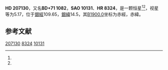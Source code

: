 {{Starbox begin
| name = HD 207130
}}
{{Starbox observe
| epoch = [[J2000.0|J2000.0]]
| constell = {{星座名待查}}<ref name=SIMBAD>{{cite web
 | url=http://simbad.u-strasbg.fr/simbad/sim-id?Ident=HR+8324
 | title =Pulsating variable Star
 | publisher=Centre de Données astronomiques de Strasbourg
 | work=SIMBAD
 | accessdate=2012-07-13}}</ref><ref name=DATA>{{cite web
 | url=http://vizier.u-strasbg.fr/viz-bin/VizieR-5?-out.add=.&-source=5050&-corr=PK=HR&-out.max=9999&HR=8324
 | title=VizieR Detailed Page
 | accessdate=2012-07-13
 | archive-date=2016-03-05
 | archive-url=https://web.archive.org/web/20160305021705/http://vizier.u-strasbg.fr/viz-bin/VizieR-5?-out.add=.&-source=5050&-corr=PK=HR&-out.max=9999&HR=8324
 | dead-url=no
 }}</ref>
| 星官 = 
| ra = {{RA|21|43|4}}<ref name=SIMBAD /><ref name=DATA />
| dec = {{DEC|+72|19|13}}<ref name=SIMBAD /><ref name=DATA />
| appmag_v = 5.17<ref name=SIMBAD /><ref name=DATA />
}}
{{Starbox character
| class = K0III<ref name=SIMBAD /><ref name=DATA />
| b-v = 1.05<ref name=SIMBAD /><ref name=DATA />
| u-b = 0.97<ref name=SIMBAD /><ref name=DATA />
| r-i = <ref name=SIMBAD /><ref name=DATA />
| variable = 
}}
{{Starbox astrometry
| radial_v = 0.97
| prop_mo_ra = -39
| parallax = 0.015
| p_error = 
}}
{{Starbox catalog
| names =BD+71 1082，[[SAO星表|SAO]] 10131，[[HD星表|HD]] 207130，[[HR星表|HR]] 8324}}
{{Starbox reference |Simbad=HR+8324}}
{{Starbox end}}

'''HD 207130'''，又名'''BD+71 1082'''，'''SAO 10131'''、'''HR 8324'''，是一颗恒星<ref name=SIMBAD /><ref name=DATA />，视星等为5.17，位于[[銀道座標系|銀經]]109.65，[[銀道座標系|銀緯]]14.5，其[[B1900.0|B1900.0]]坐标为赤經{{RA|21|41|51.1}}，赤緯{{DEC|+71|14.5|42}}。

== 参考文献 ==
{{reflist}}

{{star-stub}}

[[Category:HD和HDE天體|207130]]
[[Category:HR天體|8324]]
[[Category:SAO天體|10131]]